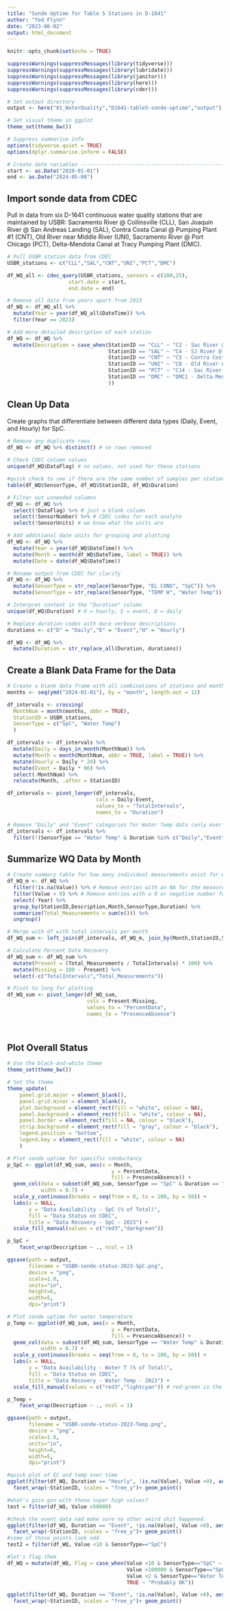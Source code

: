 ```yaml
---
title: "Sonde Uptime for Table 5 Stations in D-1641"
author: "Ted Flynn"
date: "2023-06-02"
output: html_document
---
```


```r
knitr::opts_chunk$set(echo = TRUE)

suppressWarnings(suppressMessages(library(tidyverse)))
suppressWarnings(suppressMessages(library(lubridate)))
suppressWarnings(suppressMessages(library(janitor)))
suppressWarnings(suppressMessages(library(here)))
suppressWarnings(suppressMessages(library(cder)))

# Set output directory 
output <- here("01_WaterQuality","D1641-table5-sonde-uptime","output")

# Set visual theme in ggplot
theme_set(theme_bw())

# Suppress summarise info
options(tidyverse.quiet = TRUE)
options(dplyr.summarise.inform = FALSE)

# Create date variables --------------------------------------------------------
start <- as.Date("2020-01-01")
end <- as.Date("2024-05-08")

```

## Import sonde data from CDEC
Pull in data from six D-1641 continuous water quality stations that are maintained by USBR: Sacramento River @ Collinsville (CLL), San Joaquin River @ San Andreas Landing (SAL), Contra Costa Canal @ Pumping Plant #1 (CNT), Old River near Middle River (UNI), Sacramento River @ Port Chicago (PCT), Delta-Mendota Canal at Tracy Pumping Plant (DMC). 

```r
# Pull USBR station data from CDEC
USBR_stations <- c("CLL","SAL","CNT","UNI","PCT","DMC")

df_WQ_all <- cdec_query(USBR_stations, sensors = c(100,25), 
                    start.date = start, 
                    end.date = end)

# Remove all data from years apart from 2023
df_WQ <- df_WQ_all %>% 
  mutate(Year = year(df_WQ_all$DateTime)) %>% 
  filter(Year == 2023)

# Add more detailed description of each station
df_WQ <- df_WQ %>% 
  mutate(Description = case_when(StationID == "CLL" ~ "C2 - Sac River @ Collinsville",
                                 StationID == "SAL" ~ "C4 - SJ River @ San Andreas Landing",
                                 StationID == "CNT" ~ "C5 - Contra Costa Canal @ Pumping Plant 1",
                                 StationID == "UNI" ~ "C8 - Old River near Middle River",
                                 StationID == "PCT" ~ "C14 - Sac River @ Port Chicago",
                                 StationID == "DMC" ~ "DMC1 - Delta-Mendota Canal @ Tracy Pumping Plant"
                                 ))

```

## Clean Up Data
Create graphs that differentiate between different data types (Daily, Event, and Hourly) for SpC. 
```r
# Remove any duplicate rows
df_WQ <- df_WQ %>% distinct() # no rows removed
  
# Check CDEC column values
unique(df_WQ$DataFlag) # no values, not used for these stations

#quick check to see if there are the same number of samples per station per duration
table(df_WQ$SensorType, df_WQ$StationID, df_WQ$Duration)
```


```r
# Filter out unneeded columns
df_WQ <- df_WQ %>% 
  select(!DataFlag) %>% # just a blank column
  select(!SensorNumber) %>% # CDEC codes for each analyte
  select(!SensorUnits) # we know what the units are

# Add additional date units for grouping and plotting
df_WQ <- df_WQ %>%
  mutate(Year = year(df_WQ$DateTime)) %>%
  mutate(Month = month(df_WQ$DateTime, label = TRUE)) %>%
  mutate(Date = date(df_WQ$DateTime))

# Rename output from CDEC for clarify
df_WQ <- df_WQ %>% 
  mutate(SensorType = str_replace(SensorType, "EL COND", "SpC")) %>% 
  mutate(SensorType = str_replace(SensorType, "TEMP W", "Water Temp"))

# Interpret content in the "Duration" column
unique(df_WQ$Duration) # H = hourly, E = event, D = daily

# Replace duration codes with more verbose descriptions
durations <- c("D" = "Daily","E" = "Event","H" = "Hourly")

df_WQ <- df_WQ %>% 
  mutate(Duration = str_replace_all(Duration, durations))

```

## Create a Blank Data Frame for the Data
```r
# Create a blank data frame with all combinations of stations and months for 2023
months <- seq(ymd("2024-01-01"), by = "month", length.out = 12)

df_intervals <- crossing(
  MonthNum = month(months, abbr = TRUE),
  StationID = USBR_stations,
  SensorType = c("SpC", "Water Temp")
  )

df_intervals <- df_intervals %>% 
  mutate(Daily = days_in_month(MonthNum)) %>% 
  mutate(Month = month(MonthNum, abbr = TRUE, label = TRUE)) %>% 
  mutate(Hourly = Daily * 24) %>% 
  mutate(Event = Daily * 96) %>% 
  select(-MonthNum) %>% 
  relocate(Month, .after = StationID)

df_intervals <- pivot_longer(df_intervals, 
                             cols = Daily:Event, 
                             values_to = "TotalIntervals",
                             names_to = "Duration")

# Remove "Daily" and "Event" categories for Water Temp data (only ever Hourly)
df_intervals <- df_intervals %>% 
  filter(!(SensorType == "Water Temp" & Duration %in% c("Daily","Event")))


```


## Summarize WQ Data by Month
```r

# Create summary table for how many individual measurements exist for each station
df_WQ_m <- df_WQ %>% 
  filter(!is.na(Value)) %>% # Remove entries with an NA for the measured parameter
  filter(Value > 0) %>% # Remove entries with a 0 or negative number for the measured parameter
  select(-Year) %>% 
  group_by(StationID,Description,Month,SensorType,Duration) %>% 
  summarize(Total_Measurements = sum(n())) %>% 
  ungroup()

# Merge with df with total intervals per month
df_WQ_sum <- left_join(df_intervals, df_WQ_m, join_by(Month,StationID,SensorType,Duration))

# Calculate Percent Data Recovery
df_WQ_sum <- df_WQ_sum %>% 
  mutate(Present = (Total_Measurements / TotalIntervals) * 100) %>% 
  mutate(Missing = 100 - Present) %>% 
  select(-c("TotalIntervals","Total_Measurements"))

# Pivot to long for plotting
df_WQ_sum <- pivot_longer(df_WQ_sum,
                          cols = Present:Missing,
                          values_to = "PercentData",
                          names_to = "PresenceAbsence")

  
```


## Plot Overall Status
```r

# Use the black-and-white theme
theme_set(theme_bw())

# Set the theme
theme_update(
    panel.grid.major = element_blank(),
    panel.grid.minor = element_blank(),
    plot.background = element_rect(fill = "white", colour = NA),
    panel.background = element_rect(fill = "white", colour = NA),
    panel.border = element_rect(fill = NA, colour = "black"),
    strip.background = element_rect(fill = "gray", colour = "black"),
    legend.position = "bottom",
    legend.key = element_rect(fill = "white", colour = NA)
    )

# Plot sonde uptime for specific conductancy
p_SpC <- ggplot(df_WQ_sum, aes(x = Month,
                                  y = PercentData,
                                  fill = PresenceAbsence)) +
  geom_col(data = subset(df_WQ_sum, SensorType == "SpC" & Duration == "Event"),
           width = 0.7) +
  scale_y_continuous(breaks = seq(from = 0, to = 100, by = 50)) +
  labs(x = NULL,
       y = "Data Availability - SpC (% of Total)",
       fill = "Data Status on CDEC",
       title = "Data Recovery - SpC - 2023") +
  scale_fill_manual(values = c("red3","darkgreen"))

p_SpC +
    facet_wrap(Description ~ ., ncol = 1)

ggsave(path = output,
       filename = "USBR-sonde-status-2023-SpC.png",
       device = "png",
       scale=1.0,
       units="in",
       height=6,
       width=5,
       dpi="print")

# Plot sonde uptime for water temperature
p_Temp <- ggplot(df_WQ_sum, aes(x = Month,
                                  y = PercentData,
                                  fill = PresenceAbsence)) +
  geom_col(data = subset(df_WQ_sum, SensorType == "Water Temp" & Duration == "Hourly"),
           width = 0.7) +
  scale_y_continuous(breaks = seq(from = 0, to = 100, by = 50)) +
  labs(x = NULL,
       y = "Data Availability - Water T (% of Total)",
       fill = "Data Status on CDEC",
       title = "Data Recovery - Water Temp - 2023") +
  scale_fill_manual(values = c("red3","lightcyan")) # red-green is the worst for color blind people!

p_Temp +
    facet_wrap(Description ~ ., ncol = 1)

ggsave(path = output,
       filename = "USBR-sonde-status-2023-Temp.png",
       device = "png",
       scale=1.0,
       units="in",
       height=6,
       width=5,
       dpi="print")


```
```r
#quick plot of EC and temp over time
ggplot(filter(df_WQ, Duration == "Hourly", !is.na(Value), Value >0), aes(x = Date, y = Value, color = SensorType))+
  facet_wrap(~StationID, scales = "free_y")+ geom_point()

#what's goin gon with those super high values?
test = filter(df_WQ, Value >50000)
```
```r
#check the event data nad make sure no other weird shit happened.
ggplot(filter(df_WQ, Duration == "Event", !is.na(Value), Value >0), aes(x = Date, y = Value, color = SensorType))+
  facet_wrap(~StationID, scales = "free_y")+ geom_point()
#some of those points look odd
test2 = filter(df_WQ, Value <10 & SensorType=="SpC")
```


```r
#let's flag them
df_WQ = mutate(df_WQ, Flag = case_when(Value <10 & SensorType=="SpC" ~ "Suspicious",
                                       Value >100000 & SensorType=="SpC" ~ "Suspicious",
                                       Value <2 & SensorType=="Water Temp" ~ "Suspicious",
                                       TRUE ~ "Probably OK"))

ggplot(filter(df_WQ, Duration == "Event", !is.na(Value), Value >0), aes(x = Date, y = Value, color = Flag))+
  facet_wrap(~StationID, scales = "free_y")+ geom_point()


```

